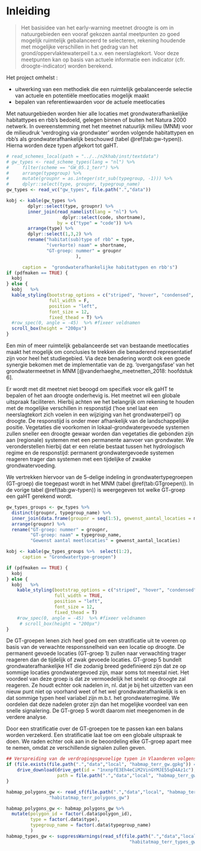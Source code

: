 # Inleiding

> Het basisidee van het early-warning meetnet droogte is om in natuurgebieden een vooraf gekozen aantal meetpunten zo goed mogelijk ruimtelijk gebalanceerd te selecteren, rekening houdende met mogelijke verschillen in het gedrag van het grond/oppervlaktewaterpeil t.a.v. een neerslagtekort. Voor deze meetpunten kan op basis van actuele informatie een indicator (cfr. droogte-indicator) worden berekend.

Het project omhelst : 

* uitwerking van een methodiek die een ruimtelijk gebalanceerde selectie van actuele en potentiële meetlocaties mogelijk maakt 
* bepalen van referentiewaarden voor de actuele meetlocaties

Met natuurgebieden worden hier alle locaties met grondwaterafhankelijke habitattypes en rbb's bedoeld, gelegen binnen of buiten het Natura 2000 netwerk. In overeenstemming met het meetnet natuurlijk milieu (MNM) voor de milieudruk 'verdroging via grondwater' worden volgende habitattypen en rbb's als grondwaterafhankelijk beschouwd (tabel \@ref(tab:gw-typen)). Hierna worden deze typen afgekort tot gaHT. 

```r
# read_schemes_local(path = "../../n2khab/inst/textdata")
# gw_types <- read_scheme_types(lang = "nl") %>%
#     filter(scheme == "GW_05.1_terr") %>%
#     arrange(typegroup) %>%
#     mutate(groupnr = as.integer(str_sub(typegroup, -1))) %>% 
#     dplyr::select(type, groupnr, typegroup_name)
gw_types <- read_vc("gw_types", file.path(".","data"))

kobj <- kable(gw_types %>% 
        dplyr::select(type, groupnr) %>% 
        inner_join(read_namelist(lang = "nl") %>% 
                     dplyr::select(code, shortname),
                   by = c("type" = "code")) %>% 
        arrange(type) %>% 
        dplyr::select(1,3,2) %>% 
        rename("habitat(sub)type of rbb" = type,
               "(verkorte) naam" = shortname,
               "GT-groep: nummer" = groupnr
                          ),

      caption =  "grondwaterafhankelijke habitattypen en rbb's") 
if (pdfmaken == TRUE) {
  kobj
} else {
  kobj   %>%
  kable_styling(bootstrap_options = c("striped", "hover", "condensed", "responsive"),
                full_width = F,
                position = "left",
                font_size = 12,
                fixed_thead = T) %>%
  #row_spec(0, angle = -45)  %>% #fixeer veldnamen
  scroll_box(height = "200px")
}
```
  

Een min of meer ruimtelijk gebalanceerde set van bestaande meetlocaties maakt het mogelijk om conclusies te trekken die benaderend representatief zijn voor heel het studiegebied.
Via deze benadering wordt ook een goede synergie bekomen met de implementatie van de zg. 'overgangsfase' van het grondwatermeetnet in MNM [@vanderhaeghe_meetnetten_2018: hoofdstuk 6].

Er wordt met dit meetnet niet beoogd om specifiek voor elk gaHT te bepalen of het aan droogte onderhevig is. Het meetnet wil een globale uitspraak faciliteren.
Hierbij achten we het belangrijk om rekening te houden met de mogelijke verschillen in responstijd ('hoe snel laat een neerslagtekort zich voelen in een wijziging van het grondwaterpeil') op droogte. De responstijd is onder meer afhankelijk van de landschappelijke positie. Vegetaties die voorkomen in lokaal-grondwatergevoede systemen zullen sneller een droogte gewaar worden dan vegetaties die gebonden zijn aan (regionale) systemen met een permanente aanvoer van grondwater.
We veronderstellen hierbij dat er een relatie bestaat tussen het hydrologisch regime en de responstijd: permanent grondwatergevoede systemen reageren trager dan systemen met een tijdelijke of zwakke grondwatervoeding. 

We vertrekken hiervoor van de 5-delige indeling in grondwatertypegroepen (GT-groep) die toegepast wordt in het MNM (tabel \@ref(tab:GTgroepen)). In de vorige tabel \@ref(tab:gw-typen)) is weergegeven tot welke GT-groep een gaHT gerekend wordt.
```r
gw_types_groups <- gw_types %>%
  distinct(groupnr, typegroup_name) %>% 
  inner_join(data.frame(groupnr = seq(1:5), gewenst_aantal_locaties = minaantal_tub_group), by = "groupnr") %>% 
  arrange(groupnr) %>% 
  rename("GT-groep: nummer" = groupnr,
         "GT-groep: naam" = typegroup_name,
         "Gewenst aantal meetlocaties" = gewenst_aantal_locaties)

kobj <- kable(gw_types_groups %>%  select(1:2), 
      caption = "Grondwatertype-groepen") 

if (pdfmaken == TRUE) {
  kobj
} else {
  kobj   %>% 
    kable_styling(bootstrap_options = c("striped", "hover", "condensed", "responsive"), 
                  full_width = TRUE, 
                  position = "left",
                  font_size = 12,
                  fixed_thead = T) 
    #row_spec(0, angle = -45)  %>% #fixeer veldnamen
     # scroll_box(height = "200px") 
}
```
    

De GT-groepen lenen zich heel goed om een stratificatie uit te voeren op basis van de verwachte responssnelheid van een locatie op droogte. 
De permanent gevoede locaties (GT-groep 1) zullen naar verwachting trager reageren dan de tijdelijk of zwak gevoede locaties. 
GT-groep 5 bundelt grondwaterafhankelijke HT die zodanig breed gedefinieerd zijn dat ze op sommige locaties grondwatergevoed zijn, maar soms tot meestal niet.
Het voordeel van deze groep is dat ze vermoedelijk het snelst op droogte zal reageren.
Ze houdt echter ook nadelen in, nl. dat je bij het uitzetten van een nieuw punt niet op voorhand weet of het wel grondwaterafhankelijk is en dat sommige typen heel variabel zijn m.b.t. het grondwaterregime.
We oordelen dat deze nadelen groter zijn dan het mogelijke voordeel van een snelle signalering.
De GT-groep 5 wordt daarom niet meegenomen in de verdere analyse.

Door een stratificatie over de GT-groepen toe te passen kan een balans worden verzekerd. 
Een stratificatie laat toe om een globale uitspraak te doen.
We raden echter ook aan in de beoordeling elke GT-groep apart mee te nemen, omdat ze verschillende signalen zullen geven. 

```r

## Verspreiding van de verdrogingsgevoelige typen in Vlaanderen volgens de habitatkaart.
if (file.exists(file.path(".","data","local", "habmap_terr_gw.gpkg")) == FALSE | params$refresh_data >= 1) {
    drive_download(drive_get(id = "1nxnpfE3Eh4eCiM2VinGYMJE55qD4Az1c"), 
                   path = file.path(".","data","local", "habmap_terr_gw.gpkg"), overwrite = TRUE)
}

habmap_polygons_gw <- read_sf(file.path(".","data","local", "habmap_terr_gw.gpkg"),
                "habitatmap_terr_polygons_gw")

habmap_polygons_gw <- habmap_polygons_gw %>%
  mutate(polygon_id = factor(.data$polygon_id),
         type = factor(.data$type),
         typegroup_name = factor(.data$typegroup_name)
         )
habmap_types_gw <- suppressWarnings(read_sf(file.path(".","data","local", "habmap_terr_gw.gpkg"),
                                              "habitatmap_terr_types_gw"))
```
